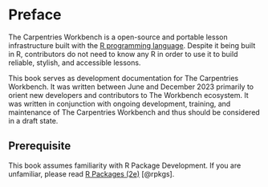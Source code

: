 # Preface {.unnumbered}


The Carpentries Workbench is a open-source and portable lesson infrastructure
built with the [R programming language](https://r-project.org). Despite it
being built in R, contributors do not need to know any R in order to use it to
build reliable, stylish, and accessible lessons.

This book serves as development documentation for The Carpentries Workbench.
It was written between June and December 2023 primarily to orient new developers
and contributors to The Workbench ecosystem. It was written in conjunction with
ongoing development, training, and maintenance of The Carpentries Workbench and
thus should be considered in a draft state.

:::{.callout-note}

## Prerequisite

This book assumes familiarity with R Package Development. If you are unfamiliar,
please read [R Packages (2e)](https://r-pkgs.org/) [@rpkgs].

:::



